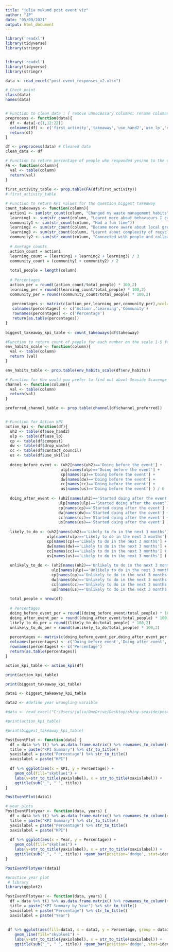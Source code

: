 ```yaml
---
title: "julia mukund post event viz"
author: "JP"
date: "05/09/2021"
output: html_document
---
```

```r
library('readxl')
library(tidyverse)
library(stringr)


library('readxl')
library(tidyverse)
library(stringr)

data <- read_excel("post-event_responses_v2.xlsx")

# Check point
class(data)
names(data)


# Function to clean data : { remove unnecessary columns; rename columns }
preprocess <- function(data){
  df <- data[-c(1,12:22)] 
  colnames(df) <- c('first_activity','takeaway','use_hand2','use_lp','compost','drop_waste','contact_council','use_skills','env_habits','channel_preferred')
  return(df)
}

df <- preprocess(data) # Cleaned data 
clean_data <- df 

# Function to return percentage of people who responded yes/no to the question Is this your first waste education activity?
FA <- function(column){
  val <- table(column)
  return(val)
}
 
first_activity_table <- prop.table(FA(df$first_activity))
# first_activity_table

# Function to return KPI values for the question biggest takeaway 
count_takeaways <- function(column){
  action1 <- sum(str_count(column, "Changed my waste management habits"))
  learning1 <- sum(str_count(column, "Learnt more about behaviours I can change to reduce my waste"))
  community1 <- sum(str_count(column, "Had a fun time"))
  learning2 <- sum(str_count(column, "Became more aware about local groups advocating for waste reduction"))
  learning3 <- sum(str_count(column, "Learnt about complexity of recycling e.g. through Defy Design workshop activity"))
  community2 <- sum(str_count(column, "Connected with people and colleagues"))
  
  # Average counts
  action_count = action1  
  learning_count = (learning1 + learning2 + learning3) / 3
  community_count = (community1 + community2) / 2
  
  total_people = length(column)
  
  # Percentages 
  action_per = round((action_count/total_people) * 100,2)
  learning_per = round((learning_count/total_people) * 100,2)
  community_per = round((community_count/total_people) * 100,2)
  
   percentages <- matrix(c(action_per,learning_per,community_per),ncol=3,byrow = TRUE)
   colnames(percentages) <- c('Action','Learning','Community')
   rownames(percentages) <- c('Percentage')
   return(as.table(percentages))
}
 
biggest_takeaway_kpi_table <- count_takeaways(df$takeaway)

#Function to return count of people for each number on the scale 1-5 for environmental habits 
env_habits_scale <- function(column){
  val <- table(column)
  return (val)
} 

env_habits_table <- prop.table(env_habits_scale(df$env_habits))

# Function for How would you prefer to find out about Seaside Scavenge events?
channel <- function(column){
  val <- table(column)
  return(val)
}

preferred_channel_table <- prop.table(channel(df$channel_preferred))


# Function for Action kPI 
action_kpi <- function(df){
  uh2 <- table(df$use_hand2)
  ulp <- table(df$use_lp)
  cp <- table(df$compost)
  dw <- table(df$drop_waste)
  cc <- table(df$contact_council)
  us <- table(df$use_skills)
  
  doing_before_event <- (uh2[names(uh2)=='Doing before the event'] +
                        ulp[names(ulp)=='Doing before the event'] +
                        cp[names(cp)=='Doing before the event'] +
                        dw[names(dw)=='Doing before the event'] +
                        cc[names(cc)=='Doing before the event'] +
                        us[names(us)=='Doing before the event'] ) / 6
  
  doing_after_event <- (uh2[names(uh2)=='Started doing after the event'] +
                       ulp[names(ulp)=='Started doing after the event'] +
                       cp[names(cp)=='Started doing after the event'] +
                       dw[names(dw)=='Started doing after the event'] +
                       cc[names(cc)=='Started doing after the event'] +
                       us[names(us)=='Started doing after the event'] ) / 6
  
  likely_to_do <- (uh2[names(uh2)=='Likely to do in the next 3 months'] +
                  ulp[names(ulp)=='Likely to do in the next 3 months'] +
                  cp[names(cp)=='Likely to do in the next 3 months'] +
                  dw[names(dw)=='Likely to do in the next 3 months'] +
                  cc[names(cc)=='Likely to do in the next 3 months'] +
                  us[names(us)=='Likely to do in the next 3 months'] ) / 6
  
  unlikely_to_do <- (uh2[names(uh2)=='Unlikely to do in the next 3 months'] +
                    ulp[names(ulp)=='Unlikely to do in the next 3 months'] +
                    cp[names(cp)=='Unlikely to do in the next 3 months'] +
                    dw[names(dw)=='Unlikely to do in the next 3 months'] +
                    cc[names(cc)=='Unlikely to do in the next 3 months'] +
                    us[names(us)=='Unlikely to do in the next 3 months']) / 6
 
  total_people = nrow(df)
  
  # Percentages 
  doing_before_event_per = round((doing_before_event/total_people) * 100,2)
  doing_after_event_per = round((doing_after_event/total_people) * 100,2)
  likely_to_do_per = round((likely_to_do/total_people) * 100,2)
  unlikely_to_do_per = round((unlikely_to_do/total_people) * 100,2)
  
  percentages <- matrix(c(doing_before_event_per,doing_after_event_per,likely_to_do_per,unlikely_to_do_per),ncol=4,byrow = TRUE)
  colnames(percentages) <- c('Doing before event','Doing after event','Likely to do','Unlikely to do')
  rownames(percentages) <- c('Percentage')
  return(as.table(percentages))
} 

action_kpi_table <- action_kpi(df)

print(action_kpi_table)

print(biggest_takeaway_kpi_table)

data1 <- biggest_takeaway_kpi_table

data2 <- #define year wrangling varaible
```


```r
#data <- read_excel("C:/Users/julia/OneDrive/Desktop/shiny-seaside/post-event_responses_v2.xlsx")

#print(action_kpi_table)

#print(biggest_takeaway_kpi_table)
```






```r
PostEventPlot <- function(data) {
  df = data %>% t() %>% as.data.frame.matrix() %>% rownames_to_column(var = "KPI")
  title = paste("KPI Summary") %>% str_to_title()
  yaxislabel = paste("Percentage") %>% str_to_title()
  xaxislabel = paste("KPI")
   
  df %>% ggplot(aes(x = KPI, y = Percentage)) + 
    geom_col(fill="skyblue1") + 
    labs(y=str_to_title(yaxislabel), x = str_to_title(xaxislabel)) + 
    ggtitle(sub("_", " ", title))
}

PostEventPlot(data1)
```
```r
# year plots
PostEventPlotyear <- function(data, years) {
  df = data %>% t() %>% as.data.frame.matrix() %>% rownames_to_column(var = "KPI")
  title = paste("KPI Summary") %>% str_to_title()
  yaxislabel = paste("Percentage") %>% str_to_title()
  xaxislabel = paste("KPI")
   
  df %>% ggplot(aes(x = Year, y = Percentage)) + 
    geom_col(fill="skyblue1") + 
    labs(y=str_to_title(yaxislabel), x = str_to_title(xaxislabel)) + 
    ggtitle(sub("_", " ", title)) +geom_bar(position='dodge', stat=identity)
}

PostEventPlotyear(data1)

```


```r
#practice year plot
 # library
library(ggplot2)

PostEventPlotyear <- function(data, years) {
  df = data %>% t() %>% as.data.frame.matrix() %>% rownames_to_column(var = "KPI")
  title = paste("KPI Summary by Year") %>% str_to_title()
  yaxislabel = paste("Percentage") %>% str_to_title()
  xaxislabel = paste("Year")
   
 
 df %>% ggplot(aes(fill=data1, x = data2, y = Percentage, group = data1)) + geom_point()
    geom_line(fill="skyblue1") + 
    labs(y=str_to_title(yaxislabel), x = str_to_title(xaxislabel)) + 
    ggtitle(sub("_", " ", title)) +geom_bar(position='dodge', stat=identity)


```

